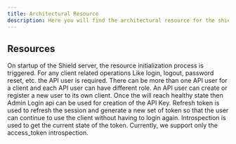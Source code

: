 ```yaml
---
title: Architectural Resource
description: Here you will find the architectural resource for the shield-auth project.
---
```



## Resources

<Cards>
  <Card
    title="Resource Initialization"
    href="/architectural-resource/resource-initialization"
  >
    On startup of the Shield server, the resource initialization process is
    triggered.
  </Card>
  <Card title="Create API User" href="/architectural-resource/create-api-user">
    For any client related operations Like login, logout, password reset, etc.
    the API user is required. There can be more than one API user for a client
    and each API user can have different role.
  </Card>
  <Card
    title="User Registration"
    href="/architectural-resource/user-registration"
  >
    An API user can create or register a new user to its own client.
  </Card>
  <Card title="Login" href="/architectural-resource/login">
    Once the will reach healthy state then Admin Login api can be used for
    creation of the API Key.
  </Card>
  <Card title="Refresh Token" href="/architectural-resource/refresh-token">
    Refresh token is used to refresh the session and generate a new set of token
    so that the user can continue to use the client without having to login
    again.
  </Card>
  <Card title="Introspection" href="/architectural-resource/introspection">
    Introspection is used to get the current state of the token. Currently, we
    support only the access_token introspection.
  </Card>
</Cards>
